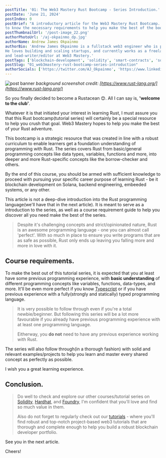 ```yaml
---
postTitle: '01: The Web3 Mastery Rust Bootcamp - Series Introduction.'
postDate: 'June 21, 2024'
postIndex: 0
postBrief: "A introductory article for the Web3 Mastery Rust Bootcamp. Read through to explore an introduction to the course, and get
to know the necessary requirements to help you make the best of the bootcamp"
postThumbnailUrl: '/post-image_22.png'
authorPhotoUrl: '/aj-okpainmo_dp.jpg'
authorName: Andrew James Okpainmo
authorBio: 'Andrew James Okpainmo is a fullstack web3 engineer who is passionate about web3 and blockchain technology.
He loves building and scaling startups, and currently works as a freelance software engineer. He is also the founder
and lead-writer/editor at Web3 Mastery.'
postTags: ['blockchain-development', 'solidity', 'smart-contracts', 'software-development', 'rust']
postSlug: "01_web3mastery-rust-bootcamp-series-introduction"
authorSocials: ['https://twitter.com/AJ_Okpainmo', 'https://www.linkedin.com/in/okpainmo-andrew/', 'https://github.com/Okpainmo']
---
```


![post banner](/post-image_22.png)
*background screenshot credit: [https://www.rust-lang.org/](https://www.rust-lang.org/)*

So you finally decided to become a Rustacean 😊. All I can say is, **'welcome to the club'**.

Whatever it is that initiated your interest in learning Rust, I must assure you that this Rust bootcamp(tutorial series) will certainly be a special resource to help you crush that goal. Web3 Mastery hopes to help you make the best of your Rust adventure.

This bootcamp is a strategic resource that was created in line with a robust curriculum to enable learners get a foundation understanding of programming with Rust. The series covers Rust from basic/general programming concepts like data types, variables, functions and more, into deeper and more Rust-specific concepts like the borrow-checker and others.

By the end of this course, you should be armed with sufficient knowledge to proceed with pursuing your specific career purpose of learning Rust - be it blockchain development on Solana, backend engineering, embeeded systems, or any other.

This article is not a deep-dive introduction into the Rust programming language(we'll have that in the next article). It is meant to serve as a introduction to the series, as well as a course requirement guide to help you discover all you need make the best of the series.

> Despite it's challenging concepts and strict/opinionated nature, Rust is an awesome programming language - one you can almost call 'perfect'. With so much in place to ensure you write programs that are as safe as possible, Rust only ends up leaving you falling more and more in love with it.

## Course requirements.

To make the best out of this tutorial series, it is expected that you at least have some previous programming experience, with **basic understanding** of different programming concepts like variables, functions, data-types, and more. It'll be even more perfect if you know [Typescript](https://www.typescriptlang.org) or if you have previous experience with a fully(strongly and statically) typed programming language.


> It is very possible to follow through even if you're a total newbie/beginner. But following this series will be a lot more favourable if you already have previous programming experience with at least one programming language.
>
>Eitherway, you **do not** need to have any previous experience working with Rust.

The series will also follow through(in a thorough fashion) with solid and relevant examples/projects to help you learn and master every shared concept as perfectly as possible.

I wish you a great learning experience.

## Conclusion.

> Do well to check and explore our other courses/tutorial series on [Solidity](https://www.web3mastery.org/posts/solidity), 
[Hardhat](https://www.web3mastery.org/posts/hardhat), and [Foundry](https://www.web3mastery.org/posts/foundry), I'm confident that you'll
love and find so much value in them. 
>
>Also do not forget to regularly check out our [tutorials](https://www.web3mastery.org/posts/tutorials) - where you'll find robust 
and top-notch project-based web3 tutorials that are thorough and complete enough to help you build a robust blockchain developer portfolio.

See you in the next article.

Cheers!
